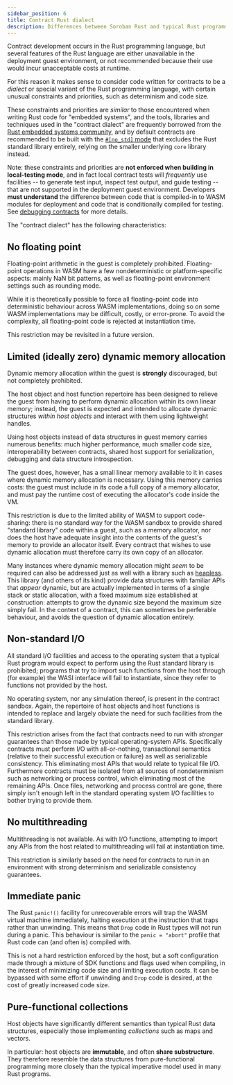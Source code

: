 ```yaml
---
sidebar_position: 6
title: Contract Rust dialect
description: Differences between Soroban Rust and typical Rust programming.
---
```


Contract development occurs in the Rust programming language, but several features of the Rust language are either unavailable in the deployment guest environment, or not recommended because their use would incur unacceptable costs at runtime.

For this reason it makes sense to consider code written for contracts to be a _dialect_ or special variant of the Rust programming language, with certain unusual constraints and priorities, such as determinism and code size.

These constraints and priorities are _similar_ to those encountered when writing Rust code for "embedded systems", and the tools, libraries and techniques used in the "contract dialect" are frequently borrowed from the [Rust embedded systems community](https://docs.rust-embedded.org/book/index.html), and by default contracts are recommended to be built with the [`#[no_std]` mode](https://docs.rust-embedded.org/book/intro/no-std.html) that excludes the Rust standard library entirely, relying on the smaller underlying `core` library instead.

Note: these constraints and priorities are **not enforced when building in local-testing mode**, and in fact local contract tests will _frequently_ use facilities -- to generate test input, inspect test output, and guide testing -- that are not supported in the deployment guest environment. Developers **must understand** the difference between code that is compiled-in to WASM modules for deployment and code that is conditionally compiled for testing. See [debugging contracts](debugging) for more details.

The "contract dialect" has the following characteristics:

## No floating point

Floating-point arithmetic in the guest is completely prohibited. Floating-point operations in WASM have a few nondeterministic or platform-specific aspects: mainly NaN bit patterns, as well as floating-point environment settings such as rounding mode.

While it is theoretically possible to force all floating-point code into deterministic behaviour across WASM implementations, doing so on some WASM implementations may be difficult, costly, or error-prone. To avoid the complexity, all floating-point code is rejected at instantiation time.

This restriction may be revisited in a future version.

## Limited (ideally zero) dynamic memory allocation

Dynamic memory allocation within the guest is **strongly** discouraged, but not completely prohibited.

The host object and host function repertoire has been designed to relieve the guest from having to perform dynamic allocation within its own linear memory; instead, the guest is expected and intended to allocate dynamic structures _within host objects_ and interact with them using lightweight handles.

Using host objects instead of data structures in guest memory carries numerous benefits: much higher performance, much smaller code size, interoperability between contracts, shared host support for serialization, debugging and data structure introspection.

The guest does, however, has a small linear memory available to it in cases where dynamic memory allocation is necessary. Using this memory carries costs: the guest must include in its code a full copy of a memory allocator, and must pay the runtime cost of executing the allocator's code inside the VM.

This restriction is due to the limited ability of WASM to support code-sharing: there is no standard way for the WASM sandbox to provide shared "standard library" code within a guest, such as a memory allocator, nor does the host have adequate insight into the contents of the guest's memory to provide an allocator itself. Every contract that wishes to use dynamic allocation must therefore carry its own copy of an allocator.

Many instances where dynamic memory allocation might _seem_ to be required can also be addressed just as well with a library such as [heapless](https://docs.rs/heapless/latest/heapless/). This library (and others of its kind) provide data structures with familiar APIs that _appear_ dynamic, but are actually implemented in terms of a single stack or static allocation, with a fixed maximum size established at construction: attempts to grow the dynamic size beyond the maximum size simply fail. In the context of a contract, this can sometimes be perferable behaviour, and avoids the question of dynamic allocation entirely.

## Non-standard I/O

All standard I/O facilities and access to the operating system that a typical Rust program would expect to perform using the Rust standard library is prohibited; programs that try to import such functions from the host through (for example) the WASI interface will fail to instantiate, since they refer to functions not provided by the host.

No operating system, nor any simulation thereof, is present in the contract sandbox. Again, the repertoire of host objects and host functions is intended to replace and largely obviate the need for such facilities from the standard library.

This restriction arises from the fact that contracts need to run with _stronger_ guarantees than those made by typical operating-system APIs. Specifically contracts must perform I/O with all-or-nothing, transactional semantics (relative to their successful execution or failure) as well as serializable consistency. This eliminating most APIs that would relate to typical file I/O. Furthermore contracts must be isolated from all sources of nondeterminism such as networking or process control, which eliminating most of the remaining APIs. Once files, networking and process control are gone, there simply isn't enough left in the standard operating system I/O facililties to bother trying to provide them.

## No multithreading

Multithreading is not available. As with I/O functions, attempting to import any APIs from the host related to multithreading will fail at instantiation time.

This restriction is similarly based on the need for contracts to run in an environment with strong determinism and serializable consistency guarantees.

## Immediate panic

The Rust `panic!()` facility for unrecoverable errors will trap the WASM virtual machine immediately, halting execution at the instruction that traps rather than unwinding. This means that `Drop` code in Rust types will not run during a panic. This behaviour is similar to the `panic = "abort"` profile that Rust code can (and often is) compiled with.

This is not a hard restriction enforced by the host, but a soft configuration made through a mixture of SDK functions and flags used when compiling, in the interest of minimizing code size and limiting execution costs. It can be bypassed with some effort if unwinding and `Drop` code is desired, at the cost of greatly increased code size.

## Pure-functional collections

Host objects have significantly different semantics than typical Rust data structures, especially those implementing _collections_ such as maps and vectors.

In particular: host objects are **immutable**, and often **share substructure**. They therefore resemble the data structures from pure-functional programming more closely than the typical imperative model used in many Rust programs.
